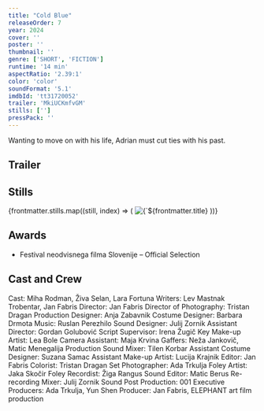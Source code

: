 ```yaml
---
title: "Cold Blue"
releaseOrder: 7
year: 2024
cover: ''
poster: ''
thumbnail: ''
genre: ['SHORT', 'FICTION']
runtime: '14 min'
aspectRatio: '2.39:1'
color: 'color'
soundFormat: '5.1'
imdbId: 'tt31720052'
trailer: 'MkiUCKmfvGM'
stills: ['']
pressPack: ''
---
```



Wanting to move on with his life, Adrian must cut ties with his past.

## Trailer

<YouTube id={frontmatter.trailer} class="md:mx-24 xl:mx-12 my-6" />

## Stills

<div class="grid grid-cols-1 sm:grid-cols-2 lg:grid-cols-3 gap-2">
    {frontmatter.stills.map((still, index) => (
        <img src={still} alt={`${frontmatter.title} - Still ${index}`} class="!my-0" />
    ))}
</div>

## Awards

- Festival neodvisnega filma Slovenije – Official Selection

## Cast and Crew

<span class="font-light">Cast:</span> <span class="font-medium">Miha Rodman, Živa Selan, Lara Fortuna</span>
<span class="font-light">Writers:</span> <span class="font-medium">Lev Mastnak Trobentar, Jan Fabris</span>
<span class="font-light">Director:</span> <span class="font-medium">Jan Fabris</span>
<span class="font-light">Director of Photography:</span> <span class="font-medium">Tristan Dragan</span>
<span class="font-light">Production Designer:</span> <span class="font-medium">Anja Zabavnik</span>
<span class="font-light">Costume Designer:</span> <span class="font-medium">Barbara Drmota</span>
<span class="font-light">Music:</span> <span class="font-medium">Ruslan Perezhilo</span>
<span class="font-light">Sound Designer:</span> <span class="font-medium">Julij Zornik</span>
<span class="font-light">Assistant Director:</span> <span class="font-medium">Gordan Golubović</span>
<span class="font-light">Script Supervisor:</span> <span class="font-medium">Irena Žugič</span>
<span class="font-light">Key Make-up Artist:</span> <span class="font-medium">Lea Bole</span>
<span class="font-light">Camera Assistant:</span> <span class="font-medium">Maja Krvina</span>
<span class="font-light">Gaffers:</span> <span class="font-medium">Neža Jankovič, Matic Menegalija</span>
<span class="font-light">Production Sound Mixer:</span> <span class="font-medium">Tilen Korbar</span>
<span class="font-light">Assistant Costume Designer:</span> <span class="font-medium">Suzana Samac</span>
<span class="font-light">Assistant Make-up Artist:</span> <span class="font-medium">Lucija Krajnik</span>
<span class="font-light">Editor:</span> <span class="font-medium">Jan Fabris</span>
<span class="font-light">Colorist:</span> <span class="font-medium">Tristan Dragan</span>
<span class="font-light">Set Photographer:</span> <span class="font-medium">Ada Trkulja</span>
<span class="font-light">Foley Artist:</span> <span class="font-medium">Jaka Skočir</span>
<span class="font-light">Foley Recordist:</span> <span class="font-medium">Žiga Rangus</span>
<span class="font-light">Sound Editor:</span> <span class="font-medium">Matic Berus</span>
<span class="font-light">Re-recording Mixer:</span> <span class="font-medium">Julij Zornik</span>
<span class="font-light">Sound Post Production:</span> <span class="font-medium">001</span>
<span class="font-light">Executive Producers:</span> <span class="font-medium">Ada Trkulja, Yun Shen</span>
<span class="font-light">Producer:</span> <span class="font-medium">Jan Fabris, ELEPHANT art film production</span>
